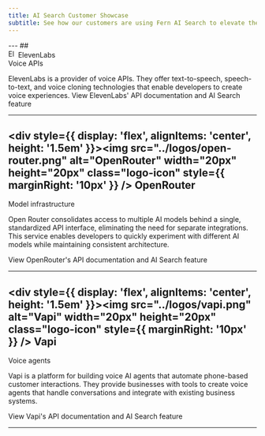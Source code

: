 ```yaml
---
title: AI Search Customer Showcase
subtitle: See how our customers are using Fern AI Search to elevate their developer experience.
---
```

<div class="showcase">
---
## <div style={{ display: 'flex', alignItems: 'center', height: '1.5em' }}><img src="../logos/eleven-labs.svg" alt="ElevenLabs" width="16px" height= "16px" class="logo-icon" style={{ marginRight: '10px' }} /> ElevenLabs</div>
<span class="fern-docs-badge large green subtle rounded">Voice APIs</span>

ElevenLabs is a provider of voice APIs. They offer text-to-speech, speech-to-text, and voice cloning technologies that enable developers to create voice experiences.
<CardGroup cols={1}>
  <Card href="https://elevenlabs.io/docs/overview">
    View ElevenLabs' API documentation and AI Search feature
  </Card>
</CardGroup>

---
## <div style={{ display: 'flex', alignItems: 'center', height: '1.5em' }}><img src="../logos/open-router.png" alt="OpenRouter" width="20px" height="20px" class="logo-icon" style={{ marginRight: '10px' }} /> OpenRouter</div>
<div style={{ display: 'flex', alignItems: 'center' }}>
<span class="fern-docs-badge large green subtle rounded" style="margin-right: 10px">Model infrastructure</span>
</div>

Open Router consolidates access to multiple AI models behind a single, standardized API interface, eliminating the need for separate integrations. This service enables developers to quickly experiment with different AI models while maintaining consistent architecture.

<CardGroup cols={1}>
  <Card href="https://openrouter.ai/docs/quickstart">
    View OpenRouter's API documentation and AI Search feature
  </Card>
</CardGroup>

---
## <div style={{ display: 'flex', alignItems: 'center', height: '1.5em' }}><img src="../logos/vapi.png" alt="Vapi" width="20px" height="20px" class="logo-icon" style={{ marginRight: '10px' }} /> Vapi</div>
<div style={{ display: 'flex', alignItems: 'center' }}>
<span class="fern-docs-badge large green subtle rounded" style="margin-right: 10px">Voice agents</span>
</div>

Vapi is a platform for building voice AI agents that automate phone-based customer interactions. They provide businesses with tools to create voice agents that handle conversations and integrate with existing business systems.

<CardGroup cols={1}>
  <Card href="https://docs.vapi.ai/welcome">
    View Vapi's API documentation and AI Search feature
  </Card>
</CardGroup>

---
</div>
